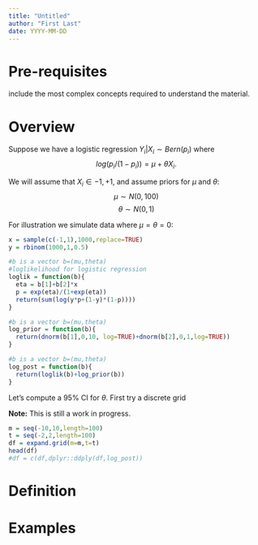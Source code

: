 ```yaml
---
title: "Untitled"
author: "First Last"
date: YYYY-MM-DD
---
```


# Pre-requisites

include the most complex concepts required to understand the material.

# Overview

Suppose we have a logistic regression $Y_i | X_i \sim Bern(p_i)$
where 
$$log(p_i/(1-p_i)) = \mu + \theta X_i.$$

We will assume that $X_i \in {-1,+1}$, and assume
priors for $\mu$ and $\theta$: 
$$\mu \sim N(0,100)$$
$$\theta \sim N(0,1)$$

For illustration we simulate data where $\mu=\theta=0$:
```r
x = sample(c(-1,1),1000,replace=TRUE)
y = rbinom(1000,1,0.5)

#b is a vector b=(mu,theta)
#loglikelihood for logistic regression
loglik = function(b){
  eta = b[1]+b[2]*x
  p = exp(eta)/(1+exp(eta))
  return(sum(log(y*p+(1-y)*(1-p))))
}

#b is a vector b=(mu,theta)
log_prior = function(b){
  return(dnorm(b[1],0,10, log=TRUE)+dnorm(b[2],0,1,log=TRUE))
}

#b is a vector b=(mu,theta)
log_post = function(b){
  return(loglik(b)+log_prior(b))
}
```

Let's compute a 95% CI for $\theta$.
First try a discrete grid

**Note:** This is still a work in progress.

```r
m = seq(-10,10,length=100)
t = seq(-2,2,length=100)
df = expand.grid(m=m,t=t)
head(df)
#df = c(df,dplyr::ddply(df,log_post))

```

# Definition

# Examples

